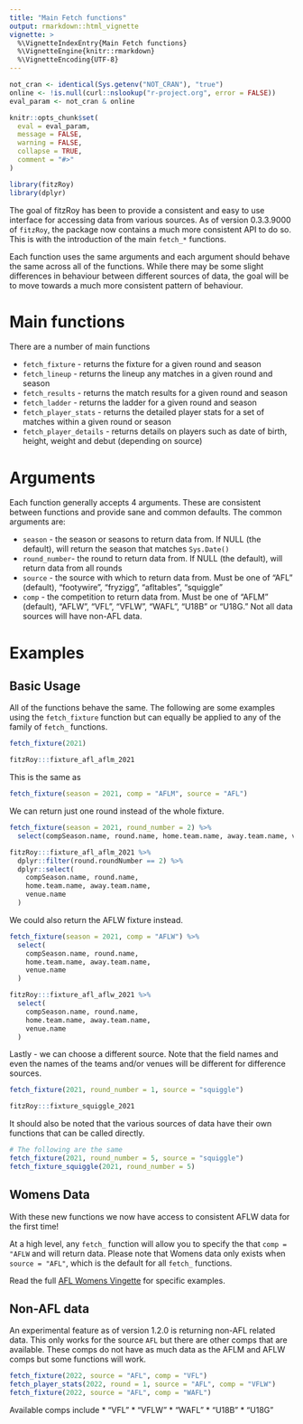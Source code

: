 ```yaml
---
title: "Main Fetch functions"
output: rmarkdown::html_vignette
vignette: >
  %\VignetteIndexEntry{Main Fetch functions}
  %\VignetteEngine{knitr::rmarkdown}
  %\VignetteEncoding{UTF-8}
---
```


```r
not_cran <- identical(Sys.getenv("NOT_CRAN"), "true")
online <- !is.null(curl::nslookup("r-project.org", error = FALSE))
eval_param <- not_cran & online

knitr::opts_chunk$set(
  eval = eval_param,
  message = FALSE,
  warning = FALSE,
  collapse = TRUE,
  comment = "#>"
)

library(fitzRoy)
library(dplyr)
```

The goal of fitzRoy has been to provide a consistent and easy to use interface for accessing data from various sources. As of version 0.3.3.9000 of `fitzRoy`, the package now contains a much more consistent API to do so. This is with the introduction of the main `fetch_*` functions. 

Each function uses the same arguments and each argument should behave the same across all of the functions. While there may be some slight differences in behaviour between different sources of data, the goal will be to move towards a much more consistent pattern of behaviour.

# Main functions
There are a number of main functions

* `fetch_fixture` - returns the fixture for a given round and season
* `fetch_lineup` - returns the lineup any matches in a given round and season
* `fetch_results` - returns the match results for a given round and season
* `fetch_ladder` - returns the ladder for a given round and season
* `fetch_player_stats` - returns the detailed player stats for a set of matches within a given round or season
* `fetch_player_details` - returns details on players such as date of birth, height, weight and debut (depending on source)

# Arguments
Each function generally accepts 4 arguments. These are consistent between functions and provide sane and common defaults. The common arguments are:

* `season` - the season or seasons to return data from. If NULL (the default), will return the season that matches `Sys.Date()`
* `round_number`- the round to return data from. If NULL (the default), will return data from all rounds
* `source` - the source with which to return data from. Must be one of "AFL" (default), "footywire", "fryzigg", "afltables", "squiggle"
* `comp` - the competition to return data from. Must be one of "AFLM" (default), "AFLW", "VFL", "VFLW", "WAFL", "U18B" or "U18G." Not all data sources will have non-AFL data.

# Examples

## Basic Usage
All of the functions behave the same. The following are some examples using the `fetch_fixture` function but can equally be applied to any of the family of `fetch_` functions.

```r
fetch_fixture(2021)
```
```r
fitzRoy:::fixture_afl_aflm_2021
```

This is the same as 

```r
fetch_fixture(season = 2021, comp = "AFLM", source = "AFL")
```

We can return just one round instead of the whole fixture.

```r
fetch_fixture(season = 2021, round_number = 2) %>%
  select(compSeason.name, round.name, home.team.name, away.team.name, venue.name)
```
```r
fitzRoy:::fixture_afl_aflm_2021 %>%
  dplyr::filter(round.roundNumber == 2) %>%
  dplyr::select(
    compSeason.name, round.name,
    home.team.name, away.team.name,
    venue.name
  )
```


We could also return the AFLW fixture instead. 

```r
fetch_fixture(season = 2021, comp = "AFLW") %>%
  select(
    compSeason.name, round.name,
    home.team.name, away.team.name,
    venue.name
  )
```
```r
fitzRoy:::fixture_afl_aflw_2021 %>%
  select(
    compSeason.name, round.name,
    home.team.name, away.team.name,
    venue.name
  )
```
Lastly - we can choose a different source. Note that the field names and even the names of the teams and/or venues will be different for difference sources. 

```r
fetch_fixture(2021, round_number = 1, source = "squiggle")
```
```r
fitzRoy:::fixture_squiggle_2021
```

It should also be noted that the various sources of data have their own functions that can be called directly. 

```r
# The following are the same
fetch_fixture(2021, round_number = 5, source = "squiggle")
fetch_fixture_squiggle(2021, round_number = 5)
```


## Womens Data

With these new functions we now have access to consistent AFLW data for the first time! 

At a high level, any `fetch_` function will allow you to specify the that `comp = "AFLW` and will return data. Please note that Womens data only exists when `source = "AFL"`, which is the default for all `fetch_` functions. 

Read the full [AFL Womens Vingette](https://jimmyday12.github.io/fitzRoy/articles/womens-stats.html) for specific examples. 

## Non-AFL data
An experimental feature as of version 1.2.0 is returning non-AFL related data. This only works for the source `AFL` but there are other comps that are available. These comps do not have as much data as the AFLM and AFLW comps but some functions will work. 


```r
fetch_fixture(2022, source = "AFL", comp = "VFL")
fetch_player_stats(2022, round = 1, source = "AFL", comp = "VFLW")
fetch_fixture(2022, source = "AFL", comp = "WAFL")
```

Available comps include
* "VFL"
* "VFLW"
* "WAFL"
* "U18B"
* "U18G"

